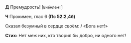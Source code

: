 **Д** Премудрость! <R>[</R>`Вне́млем!`<R>]</R>

**Ч** Прокимен, глас 6 **(Пс 52:2,4б)**

Сказал безумный в сердце своём: / «Бога нет!»

**Стих:** Нет меж них, кто творил бы добро, ни одного нет!

